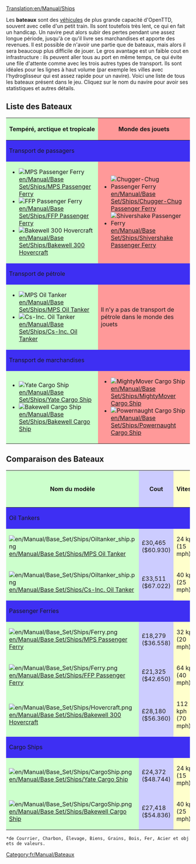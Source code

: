 [[Translation:en/Manual/Ships]]
{{fr/Manual/Table des matières}}

Les '''bateaux''' sont des [[fr/Manual/Véhicules|véhicules]] de plus grande capacité d'OpenTTD, souvent avec celle d'un petit train. Ils sont toutefois très lent, ce qui en fait un handicap. Un navire peut alors subir des pertes pendant une assez longue période, jusqu'à ce qu'il livre ses marchandises et apporte des revenues. Il est possible de n'avoir une partie que de bateaux, mais alors il sera beaucoup plus difficile de jouer. Le gros avantage est un faible cout en infrastructure : ils peuvent aller tous au port en même temps, ce qui évite une file d'attente comme avec les trois autres types de transport. Ils sont idéales pour les lignes à haut volume (par exemple les villes avec l'hydroglisseur qui est assez rapide pour un navire). Voici une liste de tous les bateaux présent dans le jeu. Cliquez sur le nom du navire pour avoir ses statistiques et autres détails.

==Liste des Bateaux==

{|border="1" cellspacing="2" cellpadding="3" rules="all" style="margin:1em 1em 1em 0; border:solid 1px #AAAAAA;"
!width="50%" style="background: #ccffcc" | Tempéré, arctique et tropicale
!width="50%" style="background: #ff9999" | Monde des jouets
|-
! colspan="2" style="background: #3e2ff3" align="left" | Transport de passagers
|-
| style="background: #ccffcc" |
*[[File:en/Manual/Base Set/Ships/Ferry.png|MPS Passenger Ferry]] [[en/Manual/Base Set/Ships/MPS Passenger Ferry]]
*[[File:en/Manual/Base Set/Ships/Ferry.png|FFP Passenger Ferry]] [[en/Manual/Base Set/Ships/FFP Passenger Ferry]]
*[[File:en/Manual/Base Set/Ships/Hovercraft.png|Bakewell 300 Hovercraft]] [[en/Manual/Base Set/Ships/Bakewell 300 Hovercraft]]
| style="background: #ff9999" |
*[[File:en/Manual/Base Set/Ships/Toylandpassengership.png|Chugger-Chug Passenger Ferry]] [[en/Manual/Base Set/Ships/Chugger-Chug Passenger Ferry]]
*[[File:en/Manual/Base Set/Ships/Toylandpassengership.png|Shivershake Passenger Ferry]] [[en/Manual/Base Set/Ships/Shivershake Passenger Ferry]]
|-
! colspan="2" style="background: #3e2ff3" align="left" | Transport de pétrole
|-
| style="background: #ccffcc" |
*[[File:en/Manual/Base Set/Ships/Oiltanker ship.png|MPS Oil Tanker]] [[en/Manual/Base Set/Ships/MPS Oil Tanker]]
*[[File:en/Manual/Base Set/Ships/Oiltanker ship.png|Cs-Inc. Oil Tanker]] [[en/Manual/Base Set/Ships/Cs-Inc. Oil Tanker]]
| style="background: #ff9999" | Il n'y a pas de transport de pétrole dans le monde des jouets
|-
! colspan="2" style="background: #3e2ff3" align="left" | Transport de marchandises
|-
| style="background: #ccffcc" |
*[[File:en/Manual/Base Set/Ships/CargoShip.png|Yate Cargo Ship]] [[en/Manual/Base Set/Ships/Yate Cargo Ship]]
*[[File:en/Manual/Base Set/Ships/CargoShip.png|Bakewell Cargo Ship]] [[en/Manual/Base Set/Ships/Bakewell Cargo Ship]]
| style="background: #ff9999" |
*[[File:en/Manual/Base Set/Ships/Toylandcargoship.png|MightyMover Cargo Ship]] [[en/Manual/Base Set/Ships/MightyMover Cargo Ship]]
*[[File:en/Manual/Base Set/Ships/Toylandcargoship.png|Powernaught Cargo Ship]] [[en/Manual/Base Set/Ships/Powernaught Cargo Ship]]
|}

==Comparaison des Bateaux==

{|border="1" cellspacing="2" cellpadding="3" rules="all" style="margin:1em 1em 1em 0; border:solid 1px #AAAAAA;"
!style="background: #ccffcc" |Nom du modèle
!style="background: #ccccff" |Cout
!style="background: #ffffcc" |Vitesse
!style="background: #ccccff" |Cout d'entretien/an
!style="background: #ccffcc" |Date de conception
!style="background: #ccffcc" |Durée de vie
!style="background: #ff9999" |Capacité
|- 
!style="background: #3e2ff3" colspan="7" |Oil Tankers
|-
|style="background: #ccffcc"|[[File:en/Manual/Base Set/Ships/Oiltanker ship.png]] [[en/Manual/Base Set/Ships/MPS Oil Tanker]]
|style="background: #ccccff"|£30,465 ($60.930)
|style="background: #ffffcc"|24 kph (15 mph)
|style="background: #ccccff"|£2,296 ($4.592)
|style="background: #ccffcc"|1928
|style="background: #ccffcc"|30
|style="background: #ff9999"|220,000 Litres de pétrole
|-
|style="background: #ccffcc"|[[File:en/Manual/Base Set/Ships/Oiltanker ship.png]]  [[en/Manual/Base Set/Ships/Cs-Inc. Oil Tanker]]
|style="background: #ccccff"|£33,511 ($67.022)
|style="background: #ffffcc"|40 kph (25 mph)
|style="background: #ccccff"|£2,050 ($4.100)
|style="background: #ccffcc"|1968
|style="background: #ccffcc"|30
|style="background: #ff9999"|350,000 Litres de pétrole
|-
!colspan="7" style="background: #3e2ff3" |Passenger Ferries
|-
|style="background: #ccffcc"|[[File:en/Manual/Base Set/Ships/Ferry.png]]  [[en/Manual/Base Set/Ships/MPS Passenger Ferry]]
|style="background: #ccccff"|£18,279 ($36.558)
|style="background: #ffffcc"|32 kph (20 mph)
|style="background: #ccccff"|£1,476 ($2.952)
|style="background: #ccffcc"|1926
|style="background: #ccffcc"|30
|style="background: #ff9999"|100 Passagers
|-
|style="background: #ccffcc"|[[File:en/Manual/Base Set/Ships/Ferry.png]]  [[en/Manual/Base Set/Ships/FFP Passenger Ferry]]
|style="background: #ccccff"|£21,325 ($42.650)
|style="background: #ffffcc"|64 kph (40 mph)
|style="background: #ccccff"|£1,312 ($2.624)
|style="background: #ccffcc"|1971
|style="background: #ccffcc"|30
|style="background: #ff9999"|130 Passagers
|-
|style="background: #ccffcc"|[[File:en/Manual/Base Set/Ships/Hovercraft.png]]  [[en/Manual/Base Set/Ships/Bakewell 300 Hovercraft]]
|style="background: #ccccff"|£28,180 ($56.360)
|style="background: #ffffcc"|112 kph (70 mph)
|style="background: #ccccff"|£3,117 ($6,234)
|style="background: #ccffcc"|1968
|style="background: #ccffcc"|25
|style="background: #ff9999"|100 Passagers
|-
!colspan="7" style="background: #3e2ff3" |Cargo Ships
|-
|style="background: #ccffcc"|[[File:en/Manual/Base Set/Ships/CargoShip.png]]  [[en/Manual/Base Set/Ships/Yate Cargo Ship]]
|style="background: #ccccff"|£24,372 ($48.744)
|style="background: #ffffcc"|24 kph (15 mph)
|style="background: #ccccff"|£2,460 ($4.920)
|style="background: #ccffcc"|1928
|style="background: #ccffcc"|30
|style="background: #ff9999"|160 unités* 
|-
|style="background: #ccffcc"|[[File:en/Manual/Base Set/Ships/CargoShip.png]]  [[en/Manual/Base Set/Ships/Bakewell Cargo Ship]]
|style="background: #ccccff"|£27,418 ($54.836)
|style="background: #ffffcc"|40 kph (25 mph)
|style="background: #ccccff"|£1,853 ($3.706)
|style="background: #ccffcc"|1974
|style="background: #ccffcc"|30
|style="background: #ff9999"|190 unités*
|}
 *de Courrier, Charbon, Élevage, Biens, Grains, Bois, Fer, Acier et objets de valeurs.

[[Category:fr/Manual/Bateaux]]